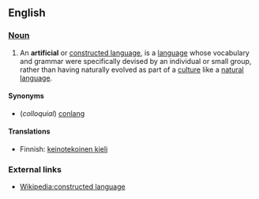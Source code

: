 ==English==

===[[Noun]]===

# An '''artificial''' or [[constructed language]], is a [[language]] whose vocabulary and grammar were specifically devised by an individual or small group, rather than having naturally evolved as part of a [[culture]] like a [[natural language]].

====Synonyms====
*(''colloquial'') [[conlang]]

====Translations====
*Finnish: [[keinotekoinen kieli]]

===External links===
* [[Wikipedia:constructed language]]